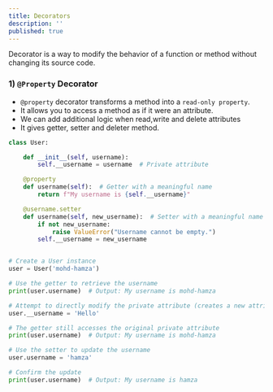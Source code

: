 ```yaml
---
title: Decorators
description: ''
published: true
---
```


Decorator is a way to modify the behavior of a function or method without changing its source code.

### 1) `@Property` Decorator

- `@property` decorator transforms a method into a `read-only property`.
- It allows you to access a method as if it were an attribute.
- We can add additional logic when read,write and delete attributes
- It gives getter, setter and deleter method.

```python
class User:

    def __init__(self, username):
        self.__username = username  # Private attribute

    @property
    def username(self):  # Getter with a meaningful name
        return f"My username is {self.__username}"

    @username.setter
    def username(self, new_username):  # Setter with a meaningful name
        if not new_username: 
            raise ValueError("Username cannot be empty.")
        self.__username = new_username


# Create a User instance
user = User('mohd-hamza')

# Use the getter to retrieve the username
print(user.username)  # Output: My username is mohd-hamza

# Attempt to directly modify the private attribute (creates a new attribute instead)
user.__username = 'Hello'

# The getter still accesses the original private attribute
print(user.username)  # Output: My username is mohd-hamza

# Use the setter to update the username
user.username = 'hamza'

# Confirm the update
print(user.username)  # Output: My username is hamza
```
